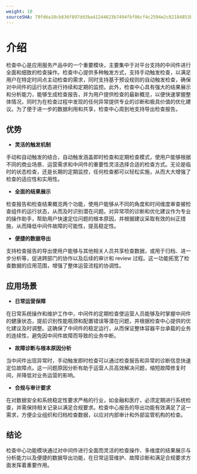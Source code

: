 ```yaml
---
weight: 10
sourceSHA: 79fd6a10cb836f897dd3ba41244623b7494fbf06cf4c2594e2c02184853b3915
---
```


# 介绍

检查中心是应用服务产品中的一个重要模块，主要集中于对平台支持的中间件进行全面和细致的检查操作。检查中心提供多种触发方式，支持手动触发检查，以满足用户在特定时间点主动检查的需求，同时支持基于预设规则的自动触发检查，确保对中间件的运行状态进行持续和定期的监控。此外，检查中心具有强大的结果展示和分析能力，能够生成检查报告，并为用户提供检查的最新概览，以便快速掌握整体情况，同时为在检查过程中发现的任何异常提供专业的诊断和极具价值的优化建议。为了便于进一步的数据利用和共享，检查中心周到地支持导出检查报告。

## 优势

- **灵活的触发机制**

手动和自动触发的结合，自动触发涵盖即时检查和定期检查模式，使用户能够根据不同的商业场景、运营需求和中间件的重要性灵活选择合适的检查方式。无论是临时的状态检查，还是长期的定期监控，任何检查都可以轻松实施，从而大大增强了检查的适应性和实用性。

- **全面的结果展示**

检查报告和检查结果概览两个功能，使用户能够从不同的角度和时间维度审查被检查组件的运行状态，从而及时识别潜在问题。对异常项的诊断和优化建议作为专业的操作助手，帮助用户快速定位问题的根本原因，并根据建议采取有效的纠正措施，从而降低中间件故障的可能性，提高稳定性。

- **便捷的数据导出**

支持检查报告的导出使用户能够与其他相关人员共享检查数据，或用于归档、进一步分析等，促进跨部门的协作以及后续的审计和 review 过程。这一功能拓宽了检查数据的应用范围，增强了整体运营流程的协调性。

## 应用场景

- **日常运营保障**

在日常系统操作和维护工作中，中间件的定期检查使运营人员能够及时掌握中间件的健康状态，提前识别性能瓶颈和配置错误等潜在问题，并根据检查中心提供的优化建议及时调整。这确保了中间件的稳定运行，从而保证整体容器平台承载的业务的连续性，避免因中间件故障而导致的业务中断。

- **故障诊断与根本原因分析**

当中间件出现异常时，手动触发即时检查可以通过检查报告和异常的诊断信息快速定位故障点。这一问题原因分析有助于运营人员高效解决问题，缩短故障修复时间，并降低对业务运营的影响。

- **合规与审计要求**

在对数据安全和系统稳定性要求严格的行业，如金融和医疗，必须定期进行系统检查，并需保持相关记录以满足合规要求。检查中心报告的导出功能有效满足了这一需求，方便企业组织和归档检查数据，以应对内部审计和外部监管机构的检查。

## 结论

检查中心功能模块通过对中间件进行全面而灵活的检查操作、多维度的结果展示与分析能力以及便捷的数据导出功能，在日常运营维护、故障诊断和满足合规要求方面发挥着重要作用。

